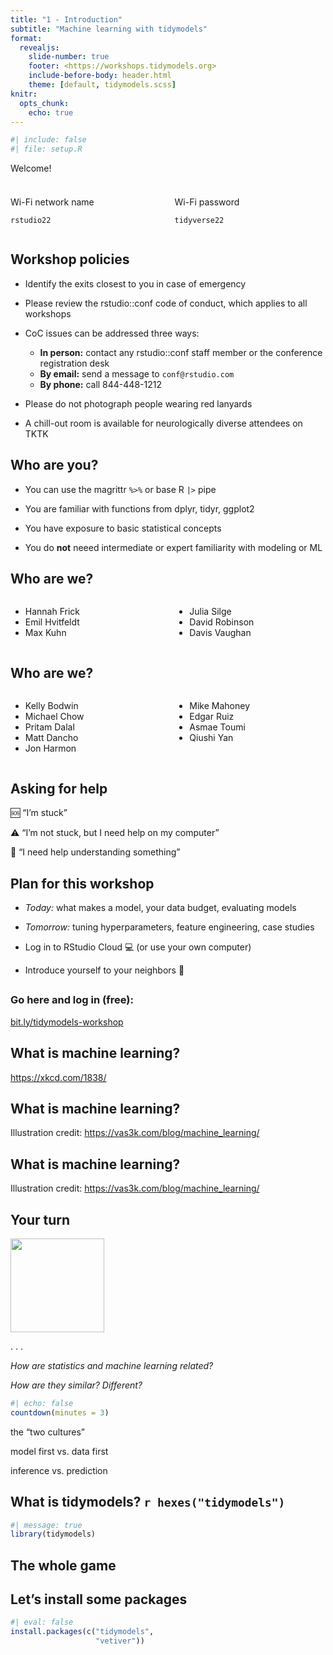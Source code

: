 ```yaml
---
title: "1 - Introduction"
subtitle: "Machine learning with tidymodels"
format:
  revealjs: 
    slide-number: true
    footer: <https://workshops.tidymodels.org>
    include-before-body: header.html
    theme: [default, tidymodels.scss]
knitr:
  opts_chunk: 
    echo: true
---
```


```r
#| include: false
#| file: setup.R
```

::: r-fit-text
Welcome!
:::

::: columns
::: {.column width="50%"}
### <i class="fa fa-wifi"></i>

Wi-Fi network name

`rstudio22`
:::

::: {.column width="50%"}
### <i class="fa fa-key"></i>

Wi-Fi password

`tidyverse22`
:::
:::

## Workshop policies {.smaller}

-   Identify the exits closest to you in case of emergency

-   Please review the rstudio::conf code of conduct, which applies to all workshops

-   CoC issues can be addressed three ways:

    -   **In person:** contact any rstudio::conf staff member or the conference registration desk
    -   **By email:** send a message to `conf@rstudio.com`
    -   **By phone:** call 844-448-1212

-   Please do not photograph people wearing red lanyards

-   A chill-out room is available for neurologically diverse attendees on TKTK

## Who are you?

-   You can use the magrittr `%>%` or base R `|>` pipe

-   You are familiar with functions from dplyr, tidyr, ggplot2

-   You have exposure to basic statistical concepts

-   You do **not** neeed intermediate or expert familiarity with modeling or ML

## Who are we?

::: columns
::: {.column width="50%"}
-   Hannah Frick
-   Emil Hvitfeldt
-   Max Kuhn
:::

::: {.column width="50%"}
-   Julia Silge
-   David Robinson
-   Davis Vaughan
:::
:::

## Who are we?

::: columns
::: {.column width="50%"}
-   Kelly Bodwin
-   Michael Chow
-   Pritam Dalal
-   Matt Dancho
-   Jon Harmon
:::

::: {.column width="50%"}
-   Mike Mahoney
-   Edgar Ruiz
-   Asmae Toumi
-   Qiushi Yan
:::
:::

## Asking for help

🆘 "I'm stuck"

⚠️ "I'm not stuck, but I need help on my computer"

🙋 "I need help understanding something"

## Plan for this workshop

-   *Today:* what makes a model, your data budget, evaluating models

-   *Tomorrow:* tuning hyperparameters, feature engineering, case studies

-   Log in to RStudio Cloud 💻 (or use your own computer)

-   Introduce yourself to your neighbors 👋

##  {.center}

### <i class="fa fa-cloud"></i>

### Go here and log in (free):

[bit.ly/tidymodels-workshop](http://bit.ly/tidymodels-workshop)

## What is machine learning? {background-image="https://imgs.xkcd.com/comics/machine_learning.png" background-size="500px"}

::: footer
<https://xkcd.com/1838/>
:::

## What is machine learning? {background-image="images/what_is_ml.jpg" background-size="800px"}

::: footer
Illustration credit: <https://vas3k.com/blog/machine_learning/>
:::

## What is machine learning? {background-image="images/ml_illustration.jpg" background-size="800px"}

::: footer
Illustration credit: <https://vas3k.com/blog/machine_learning/>
:::

## Your turn {transition="slide-in"}

![](images/parsnip-flagger.jpg){.absolute top=0 right=0 width="150" height="150"}

. . .

*How are statistics and machine learning related?*

*How are they similar? Different?*


```r
#| echo: false
countdown(minutes = 3)
```


::: {.notes}
the "two cultures"

model first vs. data first

inference vs. prediction
:::


## What is tidymodels? `r hexes("tidymodels")`

```r
#| message: true
library(tidymodels)
```


##  {background-image="images/tm-org.png" background-size="1000px"}

## The whole game

## Let's install some packages

```r
#| eval: false
install.packages(c("tidymodels", 
                   "vetiver"))
```
